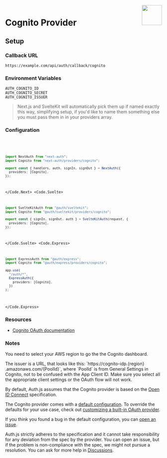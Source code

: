 
<img align="right" src="/img/providers/cognito.svg" height="64" width="64" />

# Cognito Provider

## Setup

### Callback URL

```
https://example.com/api/auth/callback/cognito
```

### Environment Variables

```
AUTH_COGNITO_ID
AUTH_COGNITO_SECRET
AUTH_COGNITO_ISSUER
```

> Next.js and SvelteKit will automatically pick them up if named exactly this way, simplifying
> setup, if you'd like to name them something else you must pass them in in your providers array.

### Configuration

<Code>
  <Code.Next>

```ts filename="/auth.ts"
import NextAuth from "next-auth";
import Cognito from "next-auth/providers/cognito";

export const { handlers, auth, signIn, signOut } = NextAuth({
  providers: [Cognito],
});
```

  </Code.Next>
  <Code.Svelte>

```ts filename="/auth.ts"
import SvelteKitAuth from "@auth/sveltekit";
import Cognito from "@auth/sveltekit/providers/cognito";

export const { signIn, signOut, auth } = SvelteKitAuth(request, {
  providers: [Cognito],
});
```

  </Code.Svelte>
  <Code.Express>

```ts filename="/src/app.ts"
import ExpressAuth from "@auth/express";
import Cognito from "@auth/express/providers/cognito";

app.use(
  "/auth/*",
  ExpressAuth({
    providers: [Cognito],
  })
);
```

  </Code.Express>
</Code>

### Resources

- [Cognito OAuth documentation](https://docs.aws.amazon.com/cognito/latest/developerguide/cognito-userpools-server-contract-reference.html)

### Notes

You need to select your AWS region to go the the Cognito dashboard.

<Callout type="info">
  The issuer is a URL, that looks like this: `https://cognito-idp.{region}
  .amazonaws.com/{PoolId}`, where `PoolId` is from General Settings in Cognito, not
  to be confused with the App Client ID.
</Callout>

<Callout type="warning">
  Make sure you select all the appropriate client settings or the OAuth flow
  will not work.
</Callout>

By default, Auth.js assumes that the Cognito provider is
based on the [Open ID Connect](https://openid.net/specs/openid-connect-core-1_0.html) specification.

<Callout type="info">

The Cognito provider comes with a [default configuration](https://github.com/nextauthjs/next-auth/blob/main/packages/core/src/providers/cognito.ts).
To override the defaults for your use case, check out [customizing a built-in OAuth provider](https://authjs.dev/guides/providers/custom-provider#override-default-options).

</Callout>

If you think you found a bug in the default configuration, you can [open an issue](https://authjs.dev/new/provider-issue).

Auth.js strictly adheres to the specification and it cannot take responsibility for any deviation from
the spec by the provider. You can open an issue, but if the problem is non-compliance with the spec,
we might not pursue a resolution. You can ask for more help in [Discussions](https://authjs.dev/new/github-discussions).
